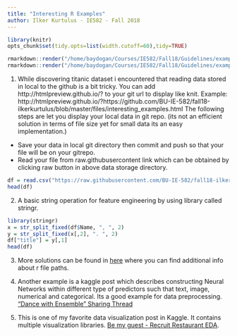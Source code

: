 ```yaml
---
title: "Interesting R Examples"
author: Ilker Kurtulus - IE582 - Fall 2018
---
```

```r
library(knitr)
opts_chunk$set(tidy.opts=list(width.cutoff=60),tidy=TRUE)
```

```r
rmarkdown::render("/home/baydogan/Courses/IE582/Fall18/Guidelines/example_homework_0.Rmd",output_format="pdf_document")
rmarkdown::render("/home/baydogan/Courses/IE582/Fall18/Guidelines/example_homework_0.Rmd",output_format="html_document")
```


1. While discovering titanic dataset i encountered that reading data stored in local to the github is a bit tricky. You can add http://htmlpreview.github.io/? to your git url to display like knit. Example: http://htmlpreview.github.io/?https://github.com/BU-IE-582/fall18-ilkerkurtulus/blob/master/files/interesting_examples.html
The following steps are let you display your local data in git repo. (its not an efficient solution in terms of file size yet for small data its an easy implementation.)
+ Save your data in local git directory then commit and push so that your file will be on your gitrepo.
+ Read your file from raw.githubusercontent link which can be obtained by clicking raw button in above data storage directory.
```r
df = read.csv("https://raw.githubusercontent.com/BU-IE-582/fall18-ilkerkurtulus/master/files/train.csv")
head(df)
```

2. A basic string operation for feature engineering by using library called stringr.

```r
library(stringr)
x = str_split_fixed(df$Name, ", ", 2)
y = str_split_fixed(x[,2], ". ", 2)
df["title"] = y[,1]
head(df)
```

3. More solutions can be found in [here](https://blogdown-demo.rbind.io/2018/02/27/r-file-paths/) where you can find additional info about r file paths.

4. Another example is a kaggle post which describes constructing Neural Networks within different type of predictors such that text, image, numerical and categorical. Its a good example for data preprocessing.  ["Dance with Ensemble" Sharing Thread](https://www.kaggle.com/c/avito-demand-prediction/discussion/59880)

5. This is one of my favorite data visualization post in Kaggle. It contains multiple visualization libraries.  [Be my guest - Recruit Restaurant EDA](https://www.kaggle.com/headsortails/be-my-guest-recruit-restaurant-eda).

